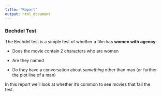 ```yaml
---
title: "Report"
output: html_document
---
```


### Bechdel Test

The Bechdel test is a simple test of whether a film has **women with agency**:

-   Does the movie contain 2 characters who are women

-   Are they named

-   Do they have a conversation about *something* other than man (or further the plot line of a man)

In this report we'll look at whether it's common to see movies that fail the test.

